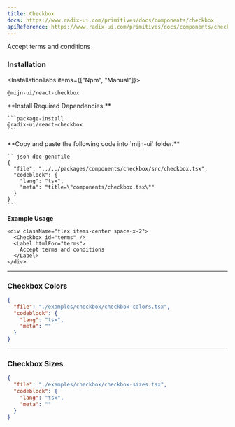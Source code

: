 ```yaml
---
title: Checkbox
docs: https://www.radix-ui.com/primitives/docs/components/checkbox
apiReference: https://www.radix-ui.com/primitives/docs/components/checkbox#api-reference
---
```



<ComponentPreview>
  <div className="flex items-center space-x-2">
    <Checkbox id="terms" />
    <Label htmlFor="terms">Accept terms and conditions</Label>
  </div>
</ComponentPreview>

### Installation

<InstallationTabs items={["Npm", "Manual"]}>
  <InstallationTabsContent value="Npm">
  ```package-install
  @mijn-ui/react-checkbox
  ```
  </InstallationTabsContent>
  <InstallationTabsContent value="Manual">
  <Steps>
  <Step>
    **Install Required Dependencies:**
  
    ```package-install
    @radix-ui/react-checkbox
    ```
  </Step>

  <Step>
    **Copy and paste the following code into  `mijn-ui` folder.**

    ```json doc-gen:file
    {
      "file": "../../packages/components/checkbox/src/checkbox.tsx",
      "codeblock": {
        "lang": "tsx",
        "meta": "title=\"components/checkbox.tsx\""
      }
    }
    ```
  </Step>
</Steps>
</InstallationTabsContent>
</InstallationTabs>

**Example Usage**

```tsx
<div className="flex items-center space-x-2">
  <Checkbox id="terms" />
  <Label htmlFor="terms">
    Accept terms and conditions
  </Label>
</div>
```

---

### Checkbox Colors

<ComponentPreview>
  <CheckboxColors />
</ComponentPreview>

```json doc-gen:file
{
  "file": "./examples/checkbox/checkbox-colors.tsx",
  "codeblock": {
    "lang": "tsx",
    "meta": ""
  }
}
```

---

### Checkbox Sizes

<ComponentPreview>
  <CheckboxSizes />
</ComponentPreview>

```json doc-gen:file
{
  "file": "./examples/checkbox/checkbox-sizes.tsx",
  "codeblock": {
    "lang": "tsx",
    "meta": ""
  }
}
```
